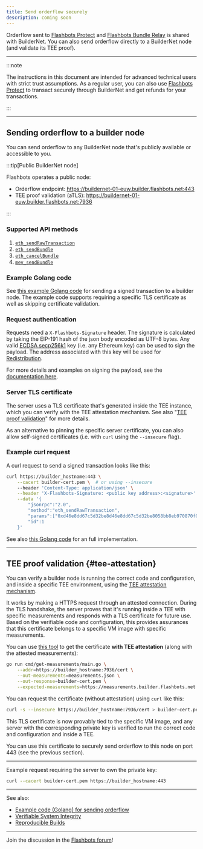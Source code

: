 ```yaml
---
title: Send orderflow securely
description: coming soon
---
```


Orderflow sent to [Flashbots Protect](https://protect.flashbots.net) and [Flashbots Bundle Relay](https://docs.flashbots.net/flashbots-auction/advanced/rpc-endpoint) is shared with BuilderNet. You can also send orderflow directly to a BuilderNet node (and validate its TEE proof).

---

:::note

The instructions in this document are intended for advanced technical users with strict trust assumptions. As a regular user, you can also use [Flashbots Protect](https://protect.flashbots.net) to transact securely through BuilderNet and get refunds for your transactions.

:::

<hr class="clean" />

## Sending orderflow to a builder node

You can send orderflow to any BuilderNet node that's publicly available or accessible to you.


:::tip[Public BuilderNet node]

Flashbots operates a public node:

- Orderflow endpoint: https://buildernet-01-euw.builder.flashbots.net:443
- TEE proof validation (aTLS): https://buildernet-01-euw.builder.flashbots.net:7936


:::

### Supported API methods

1. [`eth_sendRawTransaction`](https://docs.metamask.io/wallet/reference/json-rpc-methods/eth_sendrawtransaction/)
1. [`eth_sendBundle`](https://docs.flashbots.net/flashbots-auction/advanced/rpc-endpoint#eth_sendbundle)
1. [`eth_cancelBundle`](https://docs.flashbots.net/flashbots-auction/advanced/rpc-endpoint#eth_cancelbundle)
1. [`mev_sendBundle`](https://docs.flashbots.net/flashbots-auction/advanced/rpc-endpoint#mev_sendbundle)


### Example Golang code

See [this example Golang code](https://github.com/flashbots/go-utils/blob/main/examples/send-multioperator-orderflow/main.go) for sending a signed transaction to a builder node.
The example code supports requiring a specific TLS certificate as well as skipping certificate validation.

### Request authentication

Requests need a `X-Flashbots-Signature` header. The signature is calculated by taking the EIP-191 hash of the json body encoded as UTF-8 bytes.
Any valid [ECDSA secp256k1](https://en.bitcoin.it/wiki/Secp256k1) key (i.e. any Ethereum key) can be used to sign the payload. The address associated with this key will be used for [Redistribution](refunds).

For more details and examples on signing the payload, see the [documentation here](https://docs.flashbots.net/flashbots-auction/advanced/rpc-endpoint#authentication).

### Server TLS certificate

The server uses a TLS certificate that's generated inside the TEE instance, which you can verify with the TEE attestation mechanism. See also "[TEE proof validation](#tee-attestation)" for more details.

As an alternative to pinning the specific server certificate, you can also allow self-signed certificates (i.e. with `curl` using the `--insecure` flag).

### Example curl request

A curl request to send a signed transaction looks like this:

```bash
curl https://builder_hostname:443 \
    --cacert builder-cert.pem \  # or using --insecure
    --header 'Content-Type: application/json' \
    --header 'X-Flashbots-Signature: <public key address>:<signature>' \
    --data '{
        "jsonrpc":"2.0",
        "method":"eth_sendRawTransaction",
        "params":["0xd46e8dd67c5d32be8d46e8dd67c5d32be8058bb8eb970870f072445675058bb8eb970870f072445675"],
        "id":1
    }'
```

See also [this Golang code](https://github.com/flashbots/go-utils/blob/main/examples/send-multioperator-orderflow/main.go) for an full implementation.

<hr class="clean" />


## TEE proof validation {#tee-attestation}

You can verify a builder node is running the correct code and configuration, and inside a specific TEE environment, using the [TEE attestation mechanism](encryption-attestations).

It works by making a HTTPS request through an attested connection. During the TLS handshake, the server proves that it's running inside a TEE with specific measurements and responds with a TLS certificate for future use. Based on the verifiable code and configuration, this provides assurances that this certificate belongs to a specific VM image with specific measurements.

You can use [this tool](https://github.com/flashbots/cvm-reverse-proxy/blob/main/cmd/attested-get/main.go) to get the certificate **with TEE attestation** (along with the attested measurements):

```bash
go run cmd/get-measurements/main.go \
    --addr=https://builder_hostname:7936/cert \
    --out-measurements=measurements.json \
    --out-response=builder-cert.pem \
    --expected-measurements=https://measurements.builder.flashbots.net
```

You can request the certificate (without attestation) using `curl` like this:

```bash
curl -s --insecure https://builder_hostname:7936/cert > builder-cert.pem
```

This TLS certificate is now provably tied to the specific VM image, and any server with the corresponding private key is verified to run the correct code and configuration and inside a TEE.

You can use this certificate to securely send orderflow to this node on port 443 (see the previous section).

---

Example request requiring the server to own the private key:

```bash
curl --cacert builder-cert.pem https://builder_hostname:443
```

<hr class="clean" />

See also:
- [Example code (Golang) for sending orderflow](https://github.com/flashbots/go-utils/blob/main/examples/send-multioperator-orderflow/main.go)
- [Verifiable System Integrity](verifiable-system-integrity)
- [Reproducible Builds](os-services-builds#reproducible-builds)


---
Join the discussion in the [Flashbots forum](https://collective.flashbots.net/c/builders/14)!
